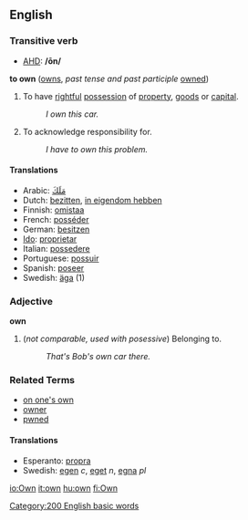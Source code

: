 ==English==
===Transitive verb===

*[[w:AHD|AHD]]: '''/ōn/'''

'''to own''' ([[owns]], ''past tense and past participle'' [[owned]])
#To have [[rightful]] [[possession]] of [[property]], [[goods]] or [[capital]].
#: ''I own this car.''
#To acknowledge responsibility for.
#: ''I have to own this problem.''

====Translations====
{{top}}
*Arabic: [[مَلَكَ]]
*Dutch: [[bezitten]], [[in eigendom hebben]]
*Finnish: [[omistaa]]
*French: [[posséder]]
*German: [[besitzen]]
*[[Ido]]: [[proprietar]]
*Italian: [[possedere]]
*Portuguese: [[possuir]]
*Spanish: [[poseer]]
*Swedish: [[äga]] (1)
{{bottom}}

===Adjective===
'''own'''
# (''not comparable, used with posessive'') Belonging to.
#: ''That's Bob's own car there.''

===Related Terms===
*[[on one's own]]
*[[owner]]
*[[pwned]]

====Translations====
*Esperanto: [[propra]]
*Swedish: [[egen]] ''c'', [[eget]] ''n'', [[egna]] ''pl''
[[Category:200 English basic words]]

[[io:Own]]
[[it:own]]
[[hu:own]]
[[fi:Own]]